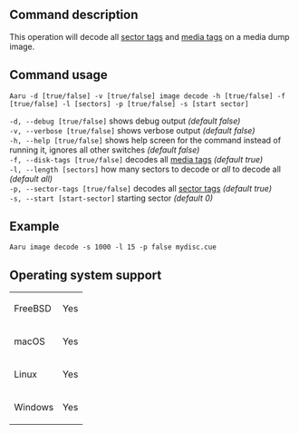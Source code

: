 ==Command description==
This operation will decode all [[Sector-tags.md|sector tags]] and [[Media-tags.md|media tags]] on a media dump image.

==Command usage==
<code>Aaru -d [true/false] -v [true/false] image decode -h [true/false] -f [true/false] -l [sectors] -p [true/false] -s [start sector] <image-path></code>

<code>-d, --debug [true/false]</code> shows debug output ''(default false)''<br />
<code>-v, --verbose [true/false]</code> shows verbose output ''(default false)''<br />
<code>-h, --help [true/false]</code> shows help screen for the command instead of running it, ignores all other switches ''(default false)''<br />
<code>-f, --disk-tags [true/false]</code> decodes all [[Media-tags.md|media tags]] ''(default true)''<br />
<code>-l, --length [sectors]</code> how many sectors to decode or ''all'' to decode all ''(default all)''<br />
<code>-p, --sector-tags [true/false]</code> decodes all [[Sector-tags.md|sector tags]] ''(default true)''<br />
<code>-s, --start [start-sector]</code> starting sector ''(default 0)''<br />

==Example==
<code>Aaru image decode -s 1000 -l 15 -p false mydisc.cue</code>

==Operating system support==
{|
| FreeBSD
| Yes
|-
| macOS
| Yes
|-
| Linux
| Yes
|-
| Windows
| Yes
|}

